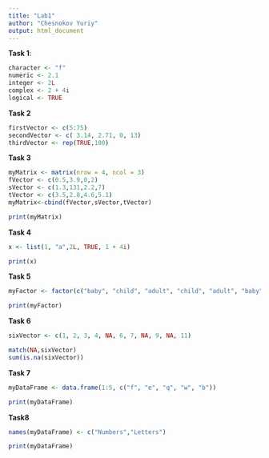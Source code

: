 ```yaml
---
title: "Lab1"
author: "Chesnokov Yuriy"
output: html_document
---
```


**Task 1**:
```r
character <- "f"
numeric <- 2.1
integer <- 2L
complex <- 2 + 4i
logical <- TRUE
```


**Task 2**


```r
firstVector <- c(5:75)
secondVector <- c( 3.14, 2.71, 0, 13)
thirdVector <- rep(TRUE,100)
```


**Task 3**


```r
myMatrix <- matrix(nrow = 4, ncol = 3)
fVector <- c(0.5,3.9,0,2)
sVector <- c(1.3,131,2.2,7)
tVector <- c(3.5,2.8,4.6,5.1)
myMatrix<-cbind(fVector,sVector,tVector)
```
```r
print(myMatrix)
```


**Task 4**


```r
x <- list(1, "a",2L, TRUE, 1 + 4i) 

print(x)
```


**Task 5**


```r
myFactor <- factor(c("baby", "child", "adult", "child", "adult", "baby"))

print(myFactor)
```


**Task 6**


```r
sixVector <- c(1, 2, 3, 4, NA, 6, 7, NA, 9, NA, 11)

match(NA,sixVector)
sum(is.na(sixVector))
```


**Task 7**


```r
myDataFrame <- data.frame(1:5, c("f", "e", "q", "w", "b"))

print(myDataFrame)
```


**Task8**


```r
names(myDataFrame) <- c("Numbers","Letters")

print(myDataFrame)
```